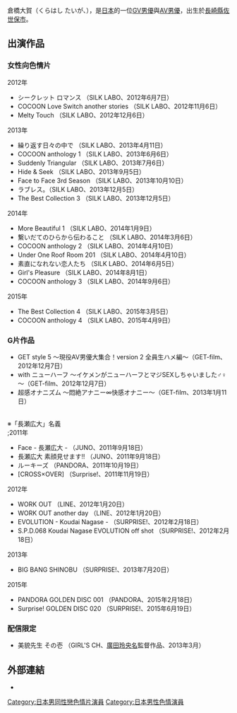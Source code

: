 {{blpunsourced|time=2016-08-24T06:39:01+00:00}}
{{藝人
|姓名 = 倉橋大賀
|類型 = 男演員
|圖片 = <!--建議使用自由版權圖像-->
|圖片尺寸 = 
|圖片簡介 = 
|本名 = 
|外文名 = くらはし たいが
|外文 = 
|羅馬拼音 = 
|英文名 = 
|暱稱 = 
|其他藝名 = 長瀨廣大
|國籍 = {{JPN}}
|民族 = 
|籍貫 = 
|出生日期 = {{birth date and age|1988|5|7}}
|出生地點 = {{JPN}}[[長崎縣|長崎縣]][[佐世保市|佐世保市]]
|逝世日期 = 
|逝世地點 = 
|職業 = [[GV男優|GV男優]]、[[AV男優|AV男優]]
|語言 = 
|教育程度 = 
|母校 = 
|宗教信仰 = 
|配偶 = 
|兒女 = 
|父母 = 
|親屬 = 
|音樂類型 = 
|演奏樂器 = 
|出道地點 = {{JPN}}
|出道日期 = 2011年
|出道作 = 
|代表作 = 
|著名角色 = 
|活躍年代 = 2011年 - 2014年
|唱片公司 = 
|經紀公司 = 
|網站 = 
|相關團體 = 
|IMDb = 
|現任成員 = 
|過往成員 = 
|獎項 = 
}}

倉橋大賀（くらはし たいが、{{Bd|1988年|5月7日|||}}），是[[日本|日本]]的一位[[GV男優|GV男優]]與[[AV男優|AV男優]]，出生於[[長崎縣|長崎縣]][[佐世保市|佐世保市]]。

==出演作品==
===女性向色情片===
;2012年
*シークレット ロマンス （SILK LABO、2012年6月7日）
*COCOON Love Switch another stories （SILK LABO、2012年11月6日）
*Melty Touch （SILK LABO、2012年12月6日）

;2013年
*繰り返す日々の中で （SILK LABO、2013年4月11日）
*COCOON anthology 1 （SILK LABO、2013年6月6日）
*Suddenly Triangular （SILK LABO、2013年7月6日）
*Hide & Seek （SILK LABO、2013年9月5日）
*Face to Face 3rd Season （SILK LABO、2013年10月10日）
*ラブレス。（SILK LABO、2013年12月5日）
*The Best Collection 3 （SILK LABO、2013年12月5日）

;2014年
*More Beautiful 1 （SILK LABO、2014年1月9日）
*繋いだてのひらから伝わること （SILK LABO、2014年3月6日）
*COCOON anthology 2 （SILK LABO、2014年4月10日）
*Under One Roof Room 201 （SILK LABO、2014年4月10日）
*素直になれない恋人たち （SILK LABO、2014年6月5日）
*Girl's Pleasure （SILK LABO、2014年8月1日）
*COCOON anthology 3 （SILK LABO、2014年9月6日）

;2015年
*The Best Collection 4 （SILK LABO、2015年3月5日）
*COCOON anthology 4 （SILK LABO、2015年4月9日）

===G片作品===
*GET style 5 ～現役AV男優大集合！version 2 全員生ハメ編～（GET-film、2012年12月7日）
*with ニューハーフ ～イケメンがニューハーフとマジSEXしちゃいました♂♀～（GET-film、2012年12月7日）
*超感オナニズム ～悶絶アナニー∞快感オナニー～（GET-film、2013年1月11日）
<br>
※「長瀬広大」名義<br>
;2011年
*Face - 長瀬広大 - （JUNO、2011年9月18日）
*長瀬広大 素顔見せます!! （JUNO、2011年9月18日）
*ルーキーズ （PANDORA、2011年10月19日）
*[CROSS×OVER] （Surprise!、2011年11月19日）

;2012年
*WORK OUT （LINE、2012年1月20日）
*WORK OUT another day （LINE、2012年1月20日）
*EVOLUTION - Koudai Nagase - （SURPRISE!、2012年2月18日）
*S.P.D.068 Koudai Nagase EVOLUTION off shot （SURPRISE!、2012年2月18日）

;2013年
*BIG BANG SHINOBU （SURPRISE!、2013年7月20日）

;2015年
*PANDORA GOLDEN DISC 001 （PANDORA、2015年2月18日）
*Surprise! GOLDEN DISC 020 （SURPRISE!、2015年6月19日）

===配信限定===
*美貌先生 その壱 （GIRL'S CH、[[廣田玲央名|廣田玲央名]]監督作品、2013年3月）

==外部連結==
*{{Twitter|taiga_silk}}


{{DEFAULTSORT:くらはし たいが}}
[[Category:日本男同性戀色情片演員|Category:日本男同性戀色情片演員]]
[[Category:日本男性色情演員|Category:日本男性色情演員]]